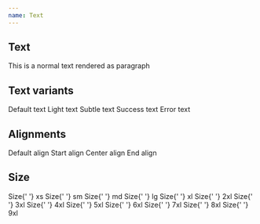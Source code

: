 ```yaml
---
name: Text
---
```



## Text

<Playground>
  <Text as="p">This is a normal text rendered as paragraph</Text>
</Playground>

## Text variants

<Playground>
  <Flex gap="sm">
    <Text size="xs">Default text</Text>
    <Text tone="light" size="xs">
      Light text
    </Text>
    <Text tone="subtle" size="xs">
      Subtle text
    </Text>
    <Text tone="success" size="xs">
      Success text
    </Text>
    <Text tone="danger" size="xs">
      Error text
    </Text>
  </Flex>
</Playground>

## Alignments

<Playground>
  <Flex gap="sm" cross="stretch">
    <Text>Default align</Text>
    <Text align="start">Start align</Text>
    <Text align="center">Center align</Text>
    <Text align="end">End align</Text>
  </Flex>
</Playground>

## Size

<Playground>
  <Flex gap="sm" cross="stretch">
    <Text size="xs">
      Size{' '}
      <Text as="code" font="mono">
        xs
      </Text>
    </Text>
    <Text size="sm">
      Size{' '}
      <Text as="code" font="mono">
        sm
      </Text>
    </Text>
    <Text size="md">
      Size{' '}
      <Text as="code" font="mono">
        md
      </Text>
    </Text>
    <Text size="lg">
      Size{' '}
      <Text as="code" font="mono">
        lg
      </Text>
    </Text>
    <Text size="xl">
      Size{' '}
      <Text as="code" font="mono">
        xl
      </Text>
    </Text>
    <Text size="2xl">
      Size{' '}
      <Text as="code" font="mono">
        2xl
      </Text>
    </Text>
    <Text size="3xl">
      Size{' '}
      <Text as="code" font="mono">
        3xl
      </Text>
    </Text>
    <Text size="4xl">
      Size{' '}
      <Text as="code" font="mono">
        4xl
      </Text>
    </Text>
    <Text size="5xl">
      Size{' '}
      <Text as="code" font="mono">
        5xl
      </Text>
    </Text>
    <Text size="6xl">
      Size{' '}
      <Text as="code" font="mono">
        6xl
      </Text>
    </Text>
    <Text size="7xl">
      Size{' '}
      <Text as="code" font="mono">
        7xl
      </Text>
    </Text>
    <Text size="8xl">
      Size{' '}
      <Text as="code" font="mono">
        8xl
      </Text>
    </Text>
    <Text size="9xl">
      Size{' '}
      <Text as="code" font="mono">
        9xl
      </Text>
    </Text>
  </Flex>
</Playground>
